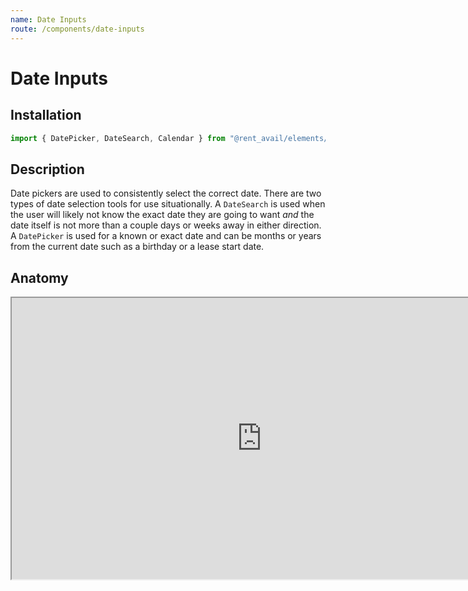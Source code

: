 ```yaml
---
name: Date Inputs
route: /components/date-inputs
---
```



# Date Inputs

<Status status="beta" />

## Installation

```js
import { DatePicker, DateSearch, Calendar } from "@rent_avail/elements/date-picker"
```

## Description

Date pickers are used to consistently select the correct date. There are two types of date selection tools for use situationally. A `DateSearch` is used when the user will likely not know the exact date they are going to want _and_ the date itself is not more than a couple days or weeks away in either direction. A `DatePicker` is used for a known or exact date and can be months or years from the current date such as a birthday or a lease start date.

## Anatomy

<iframe
  style={{ border: "none" }}
  width="800"
  height="450"
  src="https://www.figma.com/embed?embed_host=share&url=https%3A%2F%2Fwww.figma.com%2Ffile%2FRqpXARK3vSrZbzWw6GrEnKqg%2FComponents%3Fnode-id%3D274%253A50"
  allowFullScreen
/>

1. Date Input
2. Current Month
3. Current Year
4. Days of the Week
5. Selected Day
6. Previous and Next Month Buttons

### Calendar Props

<Prop name="onSelect" type="function">
  A callback fired when a date is selected from the calendar. It returns an iso-string of
  the date selected.
</Prop>

<Prop name="allowPase" type="boolean" defaultValue="false">
  Allow a user to select a date that is in the past. Defaults to false.
</Prop>

<Prop name="startDate" type="date" defaultValue="null">
  The date to open the calendar on.
</Prop>

### DateSearch Props

<Prop name="label" type="string">
  A label for the text input.
</Prop>

<Prop name="onSelect" type="function">
  A callback fired when a date is selected from the calendar. It returns an iso-string of
  the date selected.
</Prop>

<Prop name="onChange" type="function">
  A callback fired when the text input changes. It returns the change event.
</Prop>

## Usage

### Base Calendar

This component is at the heart of the `DateSearch` and can techincally be used on it's own in situations necessary.

<Playground>
  <Calendar onSelect={iso => console.log(iso)} />
</Playground>

### DateSearch

The date search is used for unknown dates close to the current day. It opens a `Calendar` component inline that can automatically fill the input with a correct date.

<Playground>
  <DateSearch
    label="Due Date"
    // Will fire when a date is selected from the calendar.
    onSelect={iso => console.log(iso)}
    // Will fire on change, do whatever you want with the input.
    onChange={e => console.log(e.target.value)}
  />
</Playground>
